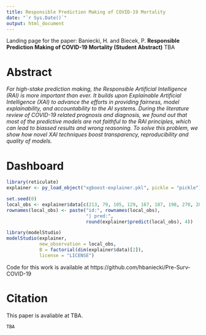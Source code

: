 ```yaml
---
title: Responsible Prediction Making of COVID-19 Mortality
date: "`r Sys.Date()`"
output: html_document
---
```


<style type="text/css">
.main-container {
  max-width: 1100px;
}

.r2d3 {
  position: relative !important;
}
</style>

Landing page for the paper: Baniecki, H. and Biecek, P. **Responsible Prediction Making of COVID-19 Mortality (Student Abstract)** TBA


# Abstract

*For high-stake prediction making, the Responsible Artificial Intelligence (RAI) is more important than ever. It builds upon Explainable Artificial Intelligence (XAI) to advance the efforts in providing fairness, model explainability, and accountability to the AI systems. During the literature review of COVID-19 related prognosis and diagnosis, we found out that most of the predictive models are not faithful to the RAI principles, which can lead to biassed results and wrong reasoning. To solve this problem, we show how novel XAI techniques boost transparency, reproducibility and quality of models.*

# Dashboard

```r
library(reticulate)
explainer <- py_load_object("xgboost-explainer.pkl", pickle = "pickle")

set.seed(0)
local_obs <- explainer$data[c(213, 79, 105, 129, 167, 187, 198, 270, 289, 299, 307, 329, 330, 340, 365), ]
rownames(local_obs) <- paste("id:", rownames(local_obs),
                             "| pred:", 
                             round(explainer$predict(local_obs), 4))

library(modelStudio)
modelStudio(explainer,
            new_observation = local_obs,
            B = factorial(dim(explainer$data)[2]),
            license = "LICENSE")
```

Code for this work is available at https://github.com/hbaniecki/Pre-Surv-COVID-19

# Citation

This paper is avaliable at TBA.

```
TBA
```

